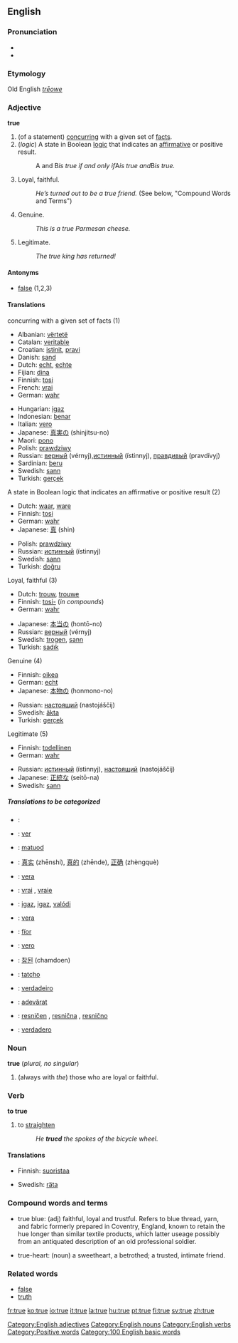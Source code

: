 ==English==

{{rank|anything|matter|passed|291|true|friend|herself|year}}

===Pronunciation===
*{{IPA|/truː/}}
*{{audio|en-us-true.ogg|Audio (US)}}
===Etymology===
Old English ''[[trēowe]]''
===Adjective===
'''true'''

#(of a statement) [[concur]]ring with a given set of [[fact]]s.
#(''logic'') A state in Boolean [[logic]] that indicates an [[affirmative]] or positive result.
#:A and B'' is true if and only if ''A'' is true and ''B'' is true.''
#Loyal, faithful.
#:''He’s turned out to be a true friend.'' (See below, "Compound Words and Terms")
#Genuine.
#:''This is a true Parmesan cheese.''
#Legitimate.
#:''The true king has returned!''

====Antonyms====
*[[false]] (1,2,3)

====Translations====
;concurring with a given set of facts (1)
{{top}}

*Albanian: [[vërtetë]]
*Catalan: [[veritable]]
*Croatian: [[istinit]], [[pravi]]
*Danish: [[sand]]
*Dutch: [[echt]], [[echte]]
*Fijian: [[dina]]
*Finnish: [[tosi]]
*French: [[vrai]]
*German: [[wahr]]
{{mid}}
*Hungarian: [[igaz]]
*Indonesian: [[benar]]
*Italian: [[vero]]
*Japanese: [[真実]]の (shinjitsu-no)
*Maori: [[pono]]
*Polish: [[prawdziwy]]
*Russian: [[верный]] (vérnyj),[[истинный]] (ístinnyj), [[правдивый]] (pravdívyj)
*Sardinian: [[beru]]
*Swedish: [[sann]]
*Turkish: [[gerçek]]
{{bottom}}

;A state in Boolean logic that indicates an affirmative or positive result (2)
{{top}}
*Dutch: [[waar]], [[ware]]
*Finnish: [[tosi]]
*German: [[wahr]]
*Japanese: [[真]] (shin)
{{mid}}
*Polish: [[prawdziwy]]
*Russian: [[истинный]] (ístinnyj)
*Swedish: [[sann]]
*Turkish: [[doğru]]
{{bottom}}

;Loyal, faithful (3)
{{top}}
*Dutch: [[trouw]], [[trouwe]]
*Finnish: [[tosi-]] (''in compounds'')
*German: [[wahr]]
{{mid}}
*Japanese: [[本当]]の (hontō-no)
*Russian: [[верный]] (vérnyj)
*Swedish: [[trogen]], [[sann]]
*Turkish: [[sadık]]
{{bottom}}

;Genuine (4)
{{top}}
*Finnish: [[oikea]]
*German: [[echt]]
*Japanese: [[本物]]の (honmono-no)
{{mid}}
*Russian: [[наcтоящий]] (nastojáščij)
*Swedish: [[äkta]]
*Turkish: [[gerçek]]
{{bottom}}

;Legitimate (5)
{{top}}
*Finnish: [[todellinen]]
*German: [[wahr]]
{{mid}}
*Russian: [[истинный]] (ístinnyj), [[наcтоящий]] (nastojáščij)
*Japanese: [[正統]]な (seitō-na)
*Swedish: [[sann]]
{{bottom}}

=====Translations to be categorized=====
{{checktrans}}
{{top}}
*{{ttbc|Arabic}}: {{ARchar|[[صحيح]]}} {{Unicode|(ʂaħíeħ)}}
*{{ttbc|Catalan}}: [[ver#Catalan|ver]]
*{{ttbc|Cebuano}}: [[matuod]]
*{{ttbc|Chinese}}: [[真实]] (zhēnshí), [[真的]] (zhēnde), [[正确]] (zhèngquè)
*{{ttbc|Esperanto}}: [[vera]]
*{{ttbc|French}}: [[vrai]] {{m}}, [[vraie]] {{f}}
*{{ttbc|Hungarian}}: [[igaz]], [[igaz]], [[valódi]]
*{{ttbc|Ido}}: [[vera]]
*{{ttbc|Irish}}: [[fíor]]
*{{ttbc|Italian}}: [[vero]]
{{mid}}
*{{ttbc|Korean}}: [[참된]] (chamdoen)
*{{ttbc|Romany}}: [[tatcho]]
*{{ttbc|Portuguese}}: [[verdadeiro]]
*{{ttbc|Romanian}}: [[adevărat]]
*{{ttbc|Slovene}}: [[resničen]] {{m}}, [[resnična]] {{f}}, [[resnično]] {{n}}
*{{ttbc|Spanish}}: [[verdadero]]
{{bottom}}

===Noun===
'''true''' (''plural, no singular'')

# (always with ''the'') those who are loyal or faithful.

===Verb===
'''to true'''

# to [[straighten]]
#: ''He '''trued''' the spokes of the bicycle wheel.''

====Translations====
{{top}}
*Finnish: [[suoristaa]]
{{mid}}
*Swedish: [[räta]]
{{bottom}}

===Compound words and terms===
*true blue: (adj) faithful, loyal and trustful.  Refers to blue thread, yarn, and fabric formerly prepared in Coventry, England, known to retain the hue longer than similar textile products, which latter useage possibly from an antiquated description of an old professional soldier.
  
*true-heart: (noun) a sweetheart, a betrothed; a trusted, intimate friend.

===Related words===
*[[false]]
*[[truth]]

[[Category:English adjectives]]
[[Category:English nouns]]
[[Category:English verbs]]
[[Category:Positive words]]
[[Category:100 English basic words]]

[[fr:true]]
[[ko:true]]
[[io:true]]
[[it:true]]
[[la:true]]
[[hu:true]]
[[pt:true]]
[[fi:true]]
[[sv:true]]
[[zh:true]]